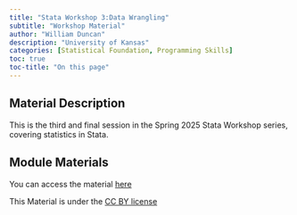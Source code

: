 ```yaml
---
title: "Stata Workshop 3:Data Wrangling"
subtitle: "Workshop Material"
author: "William Duncan"
description: "University of Kansas"
categories: [Statistical Foundation, Programming Skills]
toc: true
toc-title: "On this page"
---
```


## Material Description

This is the third and final session in the Spring 2025 Stata Workshop series, covering statistics in Stata.

## Module Materials

You can access the material [here](https://github.com/KansasData/Module/tree/main/ku_duncan_stata_25spring)

This Material is under the [CC BY license](https://creativecommons.org/licenses/by/4.0/)
